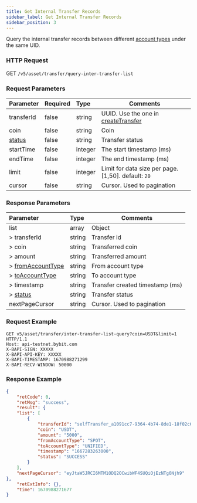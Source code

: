 ```yaml
---
title: Get Internal Transfer Records
sidebar_label: Get Internal Transfer Records
sidebar_position: 3
---
```


Query the internal transfer records between different [account types](../enum#accounttype) under the same UID.

### HTTP Request
GET `/v5/asset/transfer/query-inter-transfer-list`

### Request Parameters
| Parameter | Required | Type | Comments|
|:----- |:-------|:-----|------ |
|transferId |false |string |UUID. Use the one in [createTransfer](create-inter-transfer#response-parameters) |
|coin |false |string |Coin |
|[status](../enum#transferstatus) |false |string |Transfer status |
|startTime |false |integer |The start timestamp (ms) |
|endTime |false |integer |The end timestamp (ms) |
|limit |false |integer |Limit for data size per page. [1,50]. default: `20`|
|cursor |false |string |Cursor. Used to pagination|

### Response Parameters
| Parameter | Type | Comments|
|:----- |:-----|----- |
|list |array|Object |
|> transferId |string |Transfer id |
|> coin |string |Transferred coin |
|> amount |string |Transferred amount |
|> [fromAccountType](../enum#accountType) |string |From account type |
|> [toAccountType](../enum#accountType) |string |To account type |
|> timestamp |string |Transfer created timestamp (ms) |
|> [status](../enum#transferstatus) |string |Transfer status |
|nextPageCursor |string|Cursor. Used to pagination |

### Request Example

```http
GET v5/asset/transfer/inter-transfer-list-query?coin=USDT&limit=1 HTTP/1.1
Host: api-testnet.bybit.com
X-BAPI-SIGN: XXXXX
X-BAPI-API-KEY: XXXXX
X-BAPI-TIMESTAMP: 1670988271299
X-BAPI-RECV-WINDOW: 50000
```

### Response Example

```json
{
    "retCode": 0,
    "retMsg": "success",
    "result": {
    "list": [
        {
            "transferId": "selfTransfer_a1091cc7-9364-4b74-8de1-18f02c6f2d5c",
            "coin": "USDT",
            "amount": "5000",
            "fromAccountType": "SPOT",
            "toAccountType": "UNIFIED",
            "timestamp": "1667283263000",
            "status": "SUCCESS"
        }
    ],
    "nextPageCursor": "eyJtaW5JRCI6MTM1ODQ2OCwibWF4SUQiOjEzNTg0Njh9"
},
    "retExtInfo": {},
    "time": 1670988271677
}
```